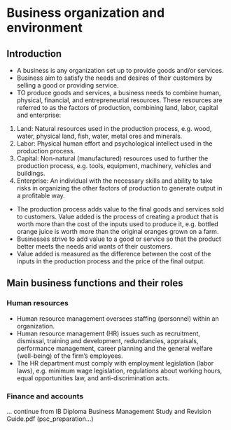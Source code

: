 # Business organization and environment

## Introduction

- A business is any organization set up to provide goods and/or services.
- Business aim to satisfy the needs and desires of their customers by selling a good or providing service.
- TO produce goods and services, a business needs to combine human, physical, financial, and entrepreneurial resources. These resources are referred to as the factors of production, combining land, labor, capital and enterprise:

1. Land: Natural resources used in the production process, e.g. wood, water, physical land, fish, water, metal ores and minerals.
2. Labor: Physical human effort and psychological intellect used in the production process.
3. Capital: Non-natural (manufactured) resources used to further the production process, e.g. tools, equipment, machinery, vehicles and buildings.
4. Enterprise: An individual with the necessary skills and ability to take risks in organizing the other factors of production to generate output in a profitable way.

- The production process adds value to the final goods and services sold to customers. Value added is the process of creating a product that is worth more than the cost of the inputs used to produce it, e.g. bottled orange juice is worth more than the original oranges grown on a farm.
- Businesses strive to add value to a good or service so that the product better meets the needs arid wants of their customers.
- Value added is measured as the difference between the cost of the inputs in the production process and the price of the final output.

## Main business functions and their roles

### Human resources

- Human resource management oversees staffing (personnel) within an organization.
- Human resource management (HR) issues such as recruitment, dismissal, training and development, redundancies, appraisals, performance management, career planning and the general welfare (well-being) of the firm's employees.
- The HR department must comply with employment legislation (labor laws), e.g. minimum wage legislation, regulations about working hours, equal opportunities law, and anti-discrimination acts.

### Finance and accounts

... continue from IB Diploma Business Management Study and Revision Guide.pdf (psc_preparation...)
